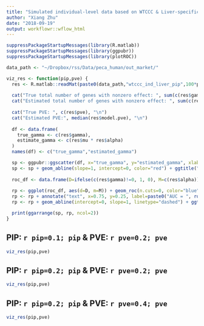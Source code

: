 ```yaml
---
title: "Simulated individual-level data based on WTCCC & Liver-specific network"
author: "Xiang Zhu"
date: "2018-09-19"
output: workflowr::wflow_html
---
```


```r
suppressPackageStartupMessages(library(R.matlab))
suppressPackageStartupMessages(library(ggpubr))
suppressPackageStartupMessages(library(plotROC))

data_path <- "~/Dropbox/rss/Data/peca_human/out_market/"
```

```r
viz_res <- function(pip,pve) {
  res <- R.matlab::readMat(paste0(data_path,"wtccc_ind_liver_pip",100*pip,"pve",100*pve,"_seed644_out.mat"))
  
  cat("True total number of genes with nonzero effect: ", sum(c(res$gamma)!=0), "\n")
  cat("Estimated total number of genes with nonzero effect: ", sum(c(res$alpha)), "\n")
  
  cat("True PVE: ", c(res$pve), "\n")
  cat("Estimated PVE:", median(res$model.pve), "\n")
  
  df <- data.frame(
    true_gamma <- c(res$gamma),
    estimate_gamma <- c(res$mu * res$alpha)
  )
  names(df) <- c("true_gamma","estimated_gamma")

  sp <- ggpubr::ggscatter(df, x="true_gamma", y="estimated_gamma", xlab="True gamma", ylab="Estimated gamma", cor.coef=TRUE, cor.coeff.args=list(method="pearson", label.x=-3, label.sep="\n"))
  sp <- sp + geom_abline(slope=1, intercept=0, color="red") + ggtitle("Estimate gene-level effects")
  
  roc_df <- data.frame(D=ifelse(c(res$gamma)!=0, 1, 0), M=c(res$alpha))
  
  rp <- ggplot(roc_df, aes(d=D, m=M)) + geom_roc(n.cuts=0, color="blue") + style_roc() + theme_pubr() 
  rp <- rp + annotate("text", x=0.75, y=0.25, label=paste0("AUC = ", round(calc_auc(rp)$AUC, 3)))
  rp <- rp + geom_abline(intercept=0, slope=1, linetype="dashed") + ggtitle("Power to detect gene-level effects")

  print(ggarrange(sp, rp, ncol=2))
}
```

## PIP: `r pip=0.1; pip` & PVE: `r pve=0.2; pve`

```r
viz_res(pip,pve)
```

## PIP: `r pip=0.2; pip` & PVE: `r pve=0.2; pve`

```r
viz_res(pip,pve)
```

## PIP: `r pip=0.2; pip` & PVE: `r pve=0.4; pve`

```r
viz_res(pip,pve)
```
